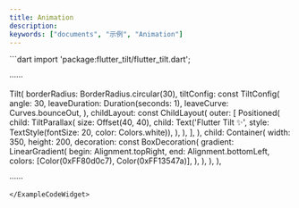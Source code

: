 ```yaml
---
title: Animation
description:
keywords: ["documents", "示例", "Animation"]
---
```


<ExampleCodeWidget name="AnimationDemo" height={850}>
```dart
import 'package:flutter_tilt/flutter_tilt.dart';

······

Tilt(
  borderRadius: BorderRadius.circular(30),
  tiltConfig: const TiltConfig(
    angle: 30,
    leaveDuration: Duration(seconds: 1),
    leaveCurve: Curves.bounceOut,
  ),
  childLayout: const ChildLayout(
    outer: [
      Positioned(
        child: TiltParallax(
          size: Offset(40, 40),
          child: Text('Flutter Tilt ✨', style: TextStyle(fontSize: 20, color: Colors.white)),
        ),
      ),
    ],
  ),
  child: Container(
    width: 350,
    height: 200,
    decoration: const BoxDecoration(
      gradient: LinearGradient(
        begin: Alignment.topRight,
        end: Alignment.bottomLeft,
        colors: [Color(0xFF80d0c7), Color(0xFF13547a)],
      ),
    ),
  ),
),

······
```
</ExampleCodeWidget>
